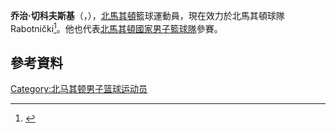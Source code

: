 '''乔治·切科夫斯基'''（{{lang-mk|'''Ѓорѓи Чековски'''}}，{{bd|1979年|12月11日}}），[[北馬其頓|北馬其頓]]籃球運動員，現在效力於北馬其頓球隊Rabotnički<ref>{{Cite web |url=http://basketball.eurobasket.com/player/Gjorgi_Cekovski/8347 |title=Eurobasket.com Profile |access-date=2015-07-18 |archive-date=2016-03-04 |archive-url=https://web.archive.org/web/20160304032238/http://basketball.eurobasket.com/player/Gjorgi_Cekovski/8347 }}</ref>。他也代表[[北馬其頓國家男子籃球隊|北馬其頓國家男子籃球隊]]參賽。

== 參考資料 == 
{{reflist}}

{{Authority control}}
{{DEFAULTSORT:Čekovski, Gjorgji}}
[[Category:北马其顿男子篮球运动员|Category:北马其顿男子篮球运动员]]